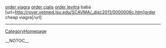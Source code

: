 <a href=" http://rover.vetmed.lsu.edu/SCAVMA/_disc2011/0000006c.htm ">order viagra</a>
<a href=" http://rover.vetmed.lsu.edu/SCAVMA/_disc2011/0000006d.htm ">order cialis</a>
<a href=" http://rover.vetmed.lsu.edu/SCAVMA/_disc2011/0000006e.htm ">order levitra</a> baba [url=http://rover.vetmed.lsu.edu/SCAVMA/_disc2011/0000006c.htm]order cheap viagra[/url]
----
[[CategoryHomepage]]

__NOTOC__